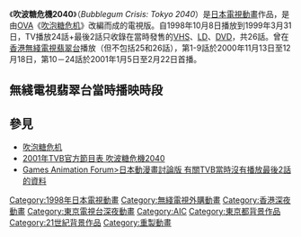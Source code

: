 {{Infobox animanga/Headerofja
|title= 吹波糖危機2040
|image= 
|size=  
|caption= 
|english= Bubblegum Crisis: Tokyo 2040
|japanese= バブルガムクライシス TOKYO 2040
|romaji= Baburugamu Kuraishisu TOKYO 2040
|genre= [[動作|動作]]、[[賽博朋克|賽博朋克]]
}}
{{Infobox animanga/TVAnime
|標題= 
|原作= 
|導演= [[林宏樹|林宏樹]]
|系列構成= 
|腳本= [[小中千昭|小中千昭]]、[[村井贞之|村井贞之]]
|人物設定= [[山田正樹|山田正樹]]
|機械設定= [[荒牧伸志|荒牧伸志]]
|音樂= 是永巧一
|動畫製作= [[動畫國際公司|AIC]]
|製作= [[JVC|日本勝利]]
|播放電視台= {{flagicon|Japan}} [[東京電視網|東京電視網]]
|其他電視台= {{flagicon|Hong Kong}} [[無綫電視翡翠台|無綫電視翡翠台]]
|播放開始= 1998年10月8日
|播放結束= 1999年3月31日
|話數= 全26話
|其他= 
|Copyright= 
}}
{{Infobox animanga/Cast
|角色= 布妮絲<br />施利亞
|聲優= [[淺川悠|淺川悠]]<br />[[雪乃五月|雪乃五月]]
}}
{{Infobox animanga/Footerofja}}

《'''吹波糖危機2040'''》（''Bubblegum Crisis: Tokyo 2040''）是[[日本|日本]][[電視動畫|電視動畫]]作品，是由[[OVA|OVA]]《[[吹泡糖危机|吹泡糖危机]]》改編而成的電視版。自1998年10月8日播放到1999年3月31日，TV播放24話+最後2話只收錄在當時發售的[[VHS|VHS]]、[[LD|LD]]、[[DVD|DVD]]，共26話。曾在[[香港|香港]][[無綫電視翡翠台|無綫電視翡翠台]]播放（但不包括25和26話），第1-9話於2000年11月13日至12月18日，第10－24話於2001年1月5日至2月22日首播。

== 無綫電視翡翠台當時播映時段 ==
{{電視節目的變遷
|電視台={{flagicon|HKG}} [[翡翠台|翡翠台]]
|播放檔次=11月13日－12月18日 星期一 00:15－01:15<br>（若星期日為本地賽馬日則改為星期一深夜00:05－00:30）<br>1月5日起改為星期五 以下時段（1月12日除外）<br>1月5日、1月19日、2月2日 01:15－02:10<br>1月8日 00:15－01:10<br>2月9日、2月16日 01:05－02:00<br>2月23日 01:15－02:35<br>1月26日暫停播映
|節目名稱=吹波糖危機2040<br>（2000年11月13日－2001年2月23日）
|上一節目={{link-ja|冒險鐵男|EAT-MAN}}<br>（2000年9月11日－11月6日）
|下一節目=[[名偵探柯南_(動畫)|名偵探柯南]]<br>重播，海外版第68－88集<br>（2001年3月2日－5月4日）
|2電視台={{flagicon|HKG}} [[翡翠台|翡翠台]]
|2播放檔次=星期二至五 01:30－01:55<br>7月3日 01:15－01:40<br>7月10日、7月17日、7月24日 01:25－01:50<br>7月26日、7月27日 01:35－02:00<br>8月11日 01:40－02:10<br>7月31日暫停播映
|2節目名稱=吹波糖危機2040<br>重播<br>（2001年7月3日－8月11日）
|2上一節目=[[嘩鬼校園|嘩鬼校園]]<br><small>（01:10－02:05）（星期五）</small><br>（2001年5月11日－6月15日）
|2下一節目=[[魔法陣都市|未來特警]]<br>（2001年8月14日－9月22日）
}}

== 參見 ==
* [[吹泡糖危机|吹泡糖危机]]
* [https://web.archive.org/web/20160304202140/http://tvcity.tvb.com/schedule/jc0104.htm 2001年TVB官方節目表 吹波糖危機2040]
* [https://web.archive.org/web/20050219165154/http://www.gaforum.org/archive/index.php/t-102983.html Games Animation Forum>日本動漫畫討論版 有關TVB當時沒有播放最後2話的資料]

{{DEFAULTSORT:Baburugamu Kuraishisu TOKYO 2040}}
[[Category:1998年日本電視動畫|Category:1998年日本電視動畫]]
[[Category:無綫電視外購動畫|Category:無綫電視外購動畫]]
[[Category:香港深夜動畫|Category:香港深夜動畫]]
[[Category:東京電視台深夜動畫|Category:東京電視台深夜動畫]]
[[Category:AIC|Category:AIC]]
[[Category:東京都背景作品|Category:東京都背景作品]]
[[Category:21世紀背景作品|Category:21世紀背景作品]]
[[Category:重製動畫|Category:重製動畫]]